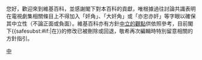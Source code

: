 {{{icon|[[File:Information.svg|25px]]}}} 您好，歡迎來到維基百科，並感謝閣下對本百科的貢獻，唯根據過往討論共識表明在電視劇集相關條目上不得加入「奸角」、「大奸角」或「亦忠亦奸」等字眼以確保其中立性（不論正面或負面）。維基百科亦有方針[[WP:NPOV|中立的觀點]]供依照參考，目前閣下{{<includeonly>safesubst:</includeonly>#if:{{{1|}}}|在{{{1}}}}}的修改已被刪除或回退，敬希再次編輯時特別留意相關的方針指引。{{{2|謝謝！}}}<noinclude>
{{singlenotice}}
[[Category:用户警告模板|中]]
</noinclude>